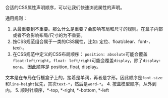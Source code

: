 
合适的CSS属性声明顺序，可以让我们快速浏览属性的声明。

通用规则：

1. 从最重要到不重要。那么什么是重要？会影响布局和尺寸的规则。在盒子内部或者不会影响布局/尺寸的为不重要。
2. 按CSS规范组合属于一类的CSS属性，比如: 定位、float/clear、font-*、text-*。
3. 在CSS规范中定义的CSS布局顺序：
`position: absolute`可能会覆盖`float:left/right`，`float: left/right`可能会覆盖`display`，除了`display: none`。
因此顺序是 position, float, display。

文本是在布局在行框盒子上的，接着是单词，再者是字形。因此顺序是`font-size`和`line-height`优先，其次`text-*`，然后是`word-*`。
4. 按盒模型顺序，从外到内。
5. 顺时针顺序，*-top, *-right, *-bottom, *-left

